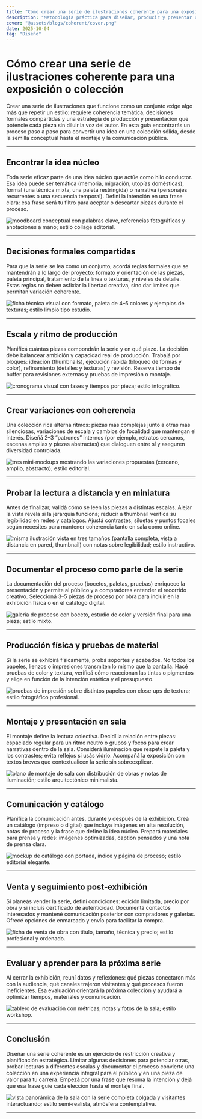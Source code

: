 ```yaml
---
title: "Cómo crear una serie de ilustraciones coherente para una exposición o colección"
description: "Metodología práctica para diseñar, producir y presentar una serie de obras con voz propia y coherencia conceptual."
cover: "@assets/blogs/coherent/cover.png"
date: 2025-10-04
tag: "Diseño"
---
```



# Cómo crear una serie de ilustraciones coherente para una exposición o colección

Crear una serie de ilustraciones que funcione como un conjunto exige algo más que repetir un estilo: requiere coherencia temática, decisiones formales compartidas y una estrategia de producción y presentación que potencie cada pieza sin diluir la voz del autor. En esta guía encontrarás un proceso paso a paso para convertir una idea en una colección sólida, desde la semilla conceptual hasta el montaje y la comunicación pública.

---

## Encontrar la idea núcleo

Toda serie eficaz parte de una idea núcleo que actúe como hilo conductor. Esa idea puede ser temática (memoria, migración, utopías domésticas), formal (una técnica mixta, una paleta restringida) o narrativa (personajes recurrentes o una secuencia temporal). Definí la intención en una frase clara: esa frase será tu filtro para aceptar o descartar piezas durante el proceso.

<Image
  src={image1}
  alt="moodboard conceptual con palabras clave, referencias fotográficas y anotaciones a mano; estilo collage editorial."
/>

---

## Decisiones formales compartidas

Para que la serie se lea como un conjunto, acordá reglas formales que se mantendrán a lo largo del proyecto: formato y orientación de las piezas, paleta principal, tratamiento de la línea o texturas, y niveles de detalle. Estas reglas no deben asfixiar la libertad creativa, sino dar límites que permitan variación coherente.

<Image
  src={image2}
  alt="ficha técnica visual con formato, paleta de 4–5 colores y ejemplos de texturas; estilo limpio tipo estudio."
/>

---

## Escala y ritmo de producción

Planificá cuántas piezas compondrán la serie y en qué plazo. La decisión debe balancear ambición y capacidad real de producción. Trabajá por bloques: ideación (thumbnails), ejecución rápida (bloqueo de formas y color), refinamiento (detalles y texturas) y revisión. Reserva tiempo de buffer para revisiones externas y pruebas de impresión o montaje.

<Image
  src={image3}
  alt="cronograma visual con fases y tiempos por pieza; estilo infográfico."
/>

---

## Crear variaciones con coherencia

Una colección rica alterna ritmos: piezas más complejas junto a otras más silenciosas, variaciones de escala y cambios de focalidad que mantengan el interés. Diseñá 2–3 “patrones” internos (por ejemplo, retratos cercanos, escenas amplias y piezas abstractas) que dialoguen entre sí y aseguren diversidad controlada.

<Image
  src={image4}
  alt="tres mini‑mockups mostrando las variaciones propuestas (cercano, amplio, abstracto); estilo editorial."
/>

---

## Probar la lectura a distancia y en miniatura

Antes de finalizar, validá cómo se leen las piezas a distintas escalas. Alejar la vista revela si la jerarquía funciona; reducir a thumbnail verifica su legibilidad en redes y catálogos. Ajustá contrastes, siluetas y puntos focales según necesites para mantener coherencia tanto en sala como online.

<Image
  src={image5}
  alt="misma ilustración vista en tres tamaños (pantalla completa, vista a distancia en pared, thumbnail) con notas sobre legibilidad; estilo instructivo."
/>

---

## Documentar el proceso como parte de la serie

La documentación del proceso (bocetos, paletas, pruebas) enriquece la presentación y permite al público y a compradores entender el recorrido creativo. Seleccioná 3–5 piezas de proceso por obra para incluir en la exhibición física o en el catálogo digital.

<Image
  src={image6}
  alt="galería de proceso con boceto, estudio de color y versión final para una pieza; estilo mixto."
/>

---

## Producción física y pruebas de material

Si la serie se exhibirá físicamente, probá soportes y acabados. No todos los papeles, lienzos o impresiones transmiten lo mismo que la pantalla. Hacé pruebas de color y textura, verificá cómo reaccionan las tintas o pigmentos y elige en función de la intención estética y el presupuesto.

<Image
  src={image7}
  alt="pruebas de impresión sobre distintos papeles con close‑ups de textura; estilo fotográfico profesional."
/>

---

## Montaje y presentación en sala

El montaje define la lectura colectiva. Decidí la relación entre piezas: espaciado regular para un ritmo neutro o grupos y focos para crear narrativas dentro de la sala. Considerá iluminación que respete la paleta y los contrastes; evita reflejos si usás vidrio. Acompañá la exposición con textos breves que contextualicen la serie sin sobreexplicar.

<Image
  src={image8}
  alt="plano de montaje de sala con distribución de obras y notas de iluminación; estilo arquitectónico minimalista."
/>

---

## Comunicación y catálogo

Planificá la comunicación antes, durante y después de la exhibición. Creá un catálogo (impreso o digital) que incluya imágenes en alta resolución, notas de proceso y la frase que define la idea núcleo. Prepará materiales para prensa y redes: imágenes optimizadas, caption pensados y una nota de prensa clara.

<Image
  src={image9}
  alt="mockup de catálogo con portada, índice y página de proceso; estilo editorial elegante."
/>

---

## Venta y seguimiento post‑exhibición

Si planeás vender la serie, definí condiciones: edición limitada, precio por obra y si incluís certificado de autenticidad. Documentá contactos interesados y mantené comunicación posterior con compradores y galerías. Ofrecé opciones de enmarcado y envío para facilitar la compra.

<Image
  src={image10}
  alt="ficha de venta de obra con título, tamaño, técnica y precio; estilo profesional y ordenado."
/>

---

## Evaluar y aprender para la próxima serie

Al cerrar la exhibición, reuní datos y reflexiones: qué piezas conectaron más con la audiencia, qué canales trajeron visitantes y qué procesos fueron ineficientes. Esa evaluación orientará la próxima colección y ayudará a optimizar tiempos, materiales y comunicación.

<Image
  src={image11}
  alt="tablero de evaluación con métricas, notas y fotos de la sala; estilo workshop."
/>

---

## Conclusión

Diseñar una serie coherente es un ejercicio de restricción creativa y planificación estratégica. Limitar algunas decisiones para potenciar otras, probar lecturas a diferentes escalas y documentar el proceso convierte una colección en una experiencia integral para el público y en una pieza de valor para tu carrera. Empezá por una frase que resuma la intención y dejá que esa frase guíe cada elección hasta el montaje final.

<Image
  src={image12}
  alt="vista panorámica de la sala con la serie completa colgada y visitantes interactuando; estilo semi‑realista, atmósfera contemplativa."
/>

---
